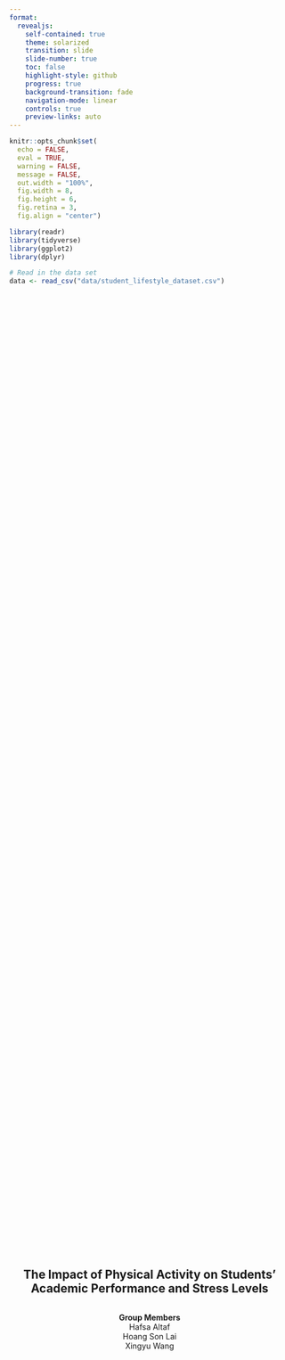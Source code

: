 ```yaml
---
format:
  revealjs:
    self-contained: true
    theme: solarized
    transition: slide
    slide-number: true
    toc: false
    highlight-style: github
    progress: true
    background-transition: fade
    navigation-mode: linear
    controls: true
    preview-links: auto
---
```


```r
knitr::opts_chunk$set(
  echo = FALSE,
  eval = TRUE,
  warning = FALSE,
  message = FALSE,
  out.width = "100%",
  fig.width = 8, 
  fig.height = 6,
  fig.retina = 3,
  fig.align = "center")
```

```r
library(readr)
library(tidyverse)
library(ggplot2)
library(dplyr)
```

```r
# Read in the data set
data <- read_csv("data/student_lifestyle_dataset.csv")
```

## {.slide-in}

<div style="
  display: flex;
  justify-content: center;
  align-items: center;
  height: 90vh;
  text-align: center;
  flex-direction: column;
">

<h2>The Impact of Physical Activity on Students' Academic Performance and Stress Levels</h2>

<p><strong>Group Members</strong><br>
Hafsa Altaf<br>
Hoang Son Lai<br>
Xingyu Wang</p>

</div>

---

## Problem Introduction {.slide-in}

::: {.fragment}
- 🎓 Student well-being is a growing concern
:::

::: {.fragment}
- 🏃 Physical activity is known to reduce stress, but its impact on academic performance (GPA) is unclear.
:::

::: {.fragment}
- ❓ **Research question**:  
  How does daily physical activity impact:
  
  - 📚 GPA?
  
  - 😟 Stress levels?
:::

---

## Dataset Description {.slide-in}

::: {.fragment}
- 📝 Source: A Google Form survey completed by **2,000 students**
:::

::: {.fragment}
- 📊 Data set includes students' self-reported GPA, stress levels and various lifestyle habits 
:::

::: {.fragment}
- 🔍 Key variables used in the study:
  - 🎓 **GPA**: 4.0 scale
  - 😰 **Stress level**: Low, Moderate, High
  - 🏃️ **Physical activity**: Hours per day 
:::

---

## Methods {.slide-in}

::: {.fragment}
::: {.columns}

::: {.column width="65%"}
```r
#| label: fig-pa_group
#| fig-cap: Distribution of physical activity hours per day
#| fig-pos: "H"
#| out-width: "100%"

ggplot(data, aes(x = Physical_Activity_Hours_Per_Day)) +
  geom_histogram(binwidth = 1, fill = "#69b3a2", color = "white") +
  labs(x = "Physical Activity Hours Per Day",
       y = "Number of Students") +
  theme_minimal()  +
  theme(axis.title.x = element_text(margin = margin(t = 10)),
        axis.title.y = element_text(margin = margin(r = 10)))
```
:::

::: {.column width="35%"}
- 📌 Most students exercised between 2–6 hours/day.

- 📈 Right-skewed distribution with few extremes.
:::
:::
:::
---

### Group classification {.slide-in}

::: {.fragment}
- 🧮 Figure 1 forms the foundation for the group classification.
:::

::: {.fragment}
- ⏱️ Physical activity duration is grouped into:
  - Under 2 hours 
  - 2–3 hours 
  - 4–5 hours 
  - More than 6 hours
:::

---

### Summary of key statistics {.slide-in}

::: {.fragment}
| Physical activity group | Average GPA | Average stress |
|-------------------------|-------------|----------------|
| Under 2 hours           | 3.26        | 2.64           |
| 2–3 hours               | 3.17        | 2.45           |
| 4–5 hours               | 3.09        | 2.25           |
| More than 6 hours       | 2.98        | 2.19           |
:::

<div style="margin-top: 0.75em;"></div>
```r
# Grouping physical activity duration
data2 <- data %>%
  mutate(pa_group = case_when(
    Physical_Activity_Hours_Per_Day < 2 ~ "Under 2 hours",
    Physical_Activity_Hours_Per_Day >= 2 & Physical_Activity_Hours_Per_Day < 4 
    ~ "2-3 hours",
    Physical_Activity_Hours_Per_Day >= 4 & Physical_Activity_Hours_Per_Day < 6 
    ~ "4-5 hours",
    Physical_Activity_Hours_Per_Day >= 6 ~ "More than 6 hours"
  ),
  pa_group = factor(pa_group, levels = c("Under 2 hours", "2-3 hours", 
                                         "4-5 hours", "More than 6 hours")))
```

::: {.fragment}
🔢 Stress level encoded: Low = 1, Moderate = 2, High = 3 
:::
<div style="margin-top: 0.5em;"></div>
::: {.fragment}
📉 Trend: A gradual decrease in both GPA and perceived stress level with increasing physical activity. 
:::

---

## Results {.slide-in}

::: {.fragment}
#### GPA and stress distribution by physical activity group 
:::

::: {.fragment}
::: {.columns}

::: {.column width="50%"}
```r
#| label: fig-pa_group_GPA
#| fig-cap: GPA distribution by physical activity group
#| fig-pos: "H"
#| out-width: "100%"

ggplot(data2, aes(x = pa_group, y = GPA)) +
  geom_jitter(width = 0.2, 
              alpha = 0.3, 
              color = "steelblue") +
  stat_summary(fun = mean, 
               geom = "crossbar", 
               width = 0.4, 
               color = "red") +
  labs(x = "Physical Activity Group",
       y = "GPA") +
  theme_minimal()  +
  theme(axis.title.x = element_text(margin = margin(t = 10)),
        axis.title.y = element_text(margin = margin(r = 10)))
```
:::
::: {.column width="50%"}
```r
#| label: fig-pa_group_stress
#| fig-cap: Stress level distribution by physical activity group
#| fig-pos: "H"
#| out-width: "100%"

stress_distribution <- data2 %>%
  group_by(pa_group, Stress_Level) %>%
  summarise(count = n()) %>%
  pivot_wider(names_from = Stress_Level, values_from = count, values_fill = 0)

stress_prop <- stress_distribution %>%
  pivot_longer(cols = -pa_group, names_to = "Stress_Level", values_to = "count") %>%
  group_by(pa_group) %>%
  mutate(prop = count / sum(count)) %>%
  ungroup() %>%
  mutate(Stress_Level = factor(Stress_Level, levels = c("High", "Moderate", "Low")))

ggplot(stress_prop, aes(x = pa_group, y = prop, fill = Stress_Level)) +
  geom_bar(stat = "identity") +
  labs(x = "Physical Activity Group",
       y = "Proportion",
       fill = "Stress Level") +
  scale_fill_brewer(palette = "Set2") +
  theme_minimal()  +
  theme(axis.title.x = element_text(margin = margin(t = 10)),
        axis.title.y = element_text(margin = margin(r = 10)))
```
:::
:::
:::

---

### Interpretation {.slide-in}

::: {.fragment}
- 📉 An **inverse trend** was observed:
    - More physical activity associated with **less stress**.
    - But also with **slightly lower GPA**.
:::

::: {.fragment}
- ⚖️ This suggests a **trade-off** between mental well-being and academic outcomes.
:::

---

### Limitations

::: {.fragment}
- 🧾 Self-reported data may be subject to **bias**.
:::

::: {.fragment}
- 🚫 Unable to correctly infer **causality** from correlation.
:::

::: {.fragment}
- 🧩 **Potential confounders** are not accounted for.
:::

---

## Conclusion & Recommendations {.slide-in}

::: {.fragment}
- Promoting **moderate activity** (2–5 hours/day)→ lower stress, stable GPA
:::

::: {.fragment}
- School Support:
  - Wellness programs 
  - Time management workshops
:::


